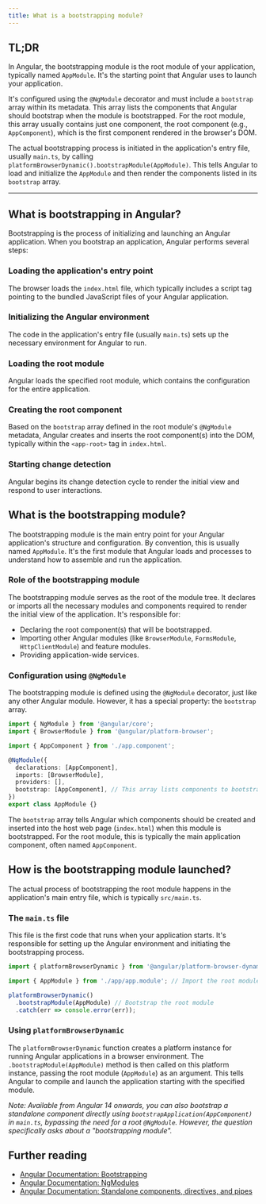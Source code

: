 ```yaml
---
title: What is a bootstrapping module?
---
```


## TL;DR

In Angular, the bootstrapping module is the root module of your application, typically named `AppModule`. It's the starting point that Angular uses to launch your application.

It's configured using the `@NgModule` decorator and must include a `bootstrap` array within its metadata. This array lists the components that Angular should bootstrap when the module is bootstrapped. For the root module, this array usually contains just one component, the root component (e.g., `AppComponent`), which is the first component rendered in the browser's DOM.

The actual bootstrapping process is initiated in the application's entry file, usually `main.ts`, by calling `platformBrowserDynamic().bootstrapModule(AppModule)`. This tells Angular to load and initialize the `AppModule` and then render the components listed in its `bootstrap` array.

---

## What is bootstrapping in Angular?

Bootstrapping is the process of initializing and launching an Angular application. When you bootstrap an application, Angular performs several steps:

### Loading the application's entry point

The browser loads the `index.html` file, which typically includes a script tag pointing to the bundled JavaScript files of your Angular application.

### Initializing the Angular environment

The code in the application's entry file (usually `main.ts`) sets up the necessary environment for Angular to run.

### Loading the root module

Angular loads the specified root module, which contains the configuration for the entire application.

### Creating the root component

Based on the `bootstrap` array defined in the root module's `@NgModule` metadata, Angular creates and inserts the root component(s) into the DOM, typically within the `<app-root>` tag in `index.html`.

### Starting change detection

Angular begins its change detection cycle to render the initial view and respond to user interactions.

## What is the bootstrapping module?

The bootstrapping module is the main entry point for your Angular application's structure and configuration. By convention, this is usually named `AppModule`. It's the first module that Angular loads and processes to understand how to assemble and run the application.

### Role of the bootstrapping module

The bootstrapping module serves as the root of the module tree. It declares or imports all the necessary modules and components required to render the initial view of the application. It's responsible for:

- Declaring the root component(s) that will be bootstrapped.
- Importing other Angular modules (like `BrowserModule`, `FormsModule`, `HttpClientModule`) and feature modules.
- Providing application-wide services.

### Configuration using `@NgModule`

The bootstrapping module is defined using the `@NgModule` decorator, just like any other Angular module. However, it has a special property: the `bootstrap` array.

```typescript
import { NgModule } from '@angular/core';
import { BrowserModule } from '@angular/platform-browser';

import { AppComponent } from './app.component';

@NgModule({
  declarations: [AppComponent],
  imports: [BrowserModule],
  providers: [],
  bootstrap: [AppComponent], // This array lists components to bootstrap
})
export class AppModule {}
```

The `bootstrap` array tells Angular which components should be created and inserted into the host web page (`index.html`) when this module is bootstrapped. For the root module, this is typically the main application component, often named `AppComponent`.

## How is the bootstrapping module launched?

The actual process of bootstrapping the root module happens in the application's main entry file, which is typically `src/main.ts`.

### The `main.ts` file

This file is the first code that runs when your application starts. It's responsible for setting up the Angular environment and initiating the bootstrapping process.

```typescript
import { platformBrowserDynamic } from '@angular/platform-browser-dynamic';

import { AppModule } from './app/app.module'; // Import the root module

platformBrowserDynamic()
  .bootstrapModule(AppModule) // Bootstrap the root module
  .catch(err => console.error(err));
```

### Using `platformBrowserDynamic`

The `platformBrowserDynamic` function creates a platform instance for running Angular applications in a browser environment. The `.bootstrapModule(AppModule)` method is then called on this platform instance, passing the root module (`AppModule`) as an argument. This tells Angular to compile and launch the application starting with the specified module.

_Note: Available from Angular 14 onwards, you can also bootstrap a standalone component directly using `bootstrapApplication(AppComponent)` in `main.ts`, bypassing the need for a root `@NgModule`. However, the question specifically asks about a "bootstrapping module"._

## Further reading

- [Angular Documentation: Bootstrapping](https://angular.dev/guide/bootstrapping)
- [Angular Documentation: NgModules](https://angular.dev/guide/ngmodules)
- [Angular Documentation: Standalone components, directives, and pipes](https://angular.dev/guide/standalone-components)
